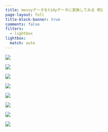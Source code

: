 ```yaml
---
title: messyデータをtidyデータに変換してみる 例1
page-layout: full
title-block-banner: true
comments: false
filters:
  - lightbox
lightbox:
  match: auto
---
```


::: {layout-ncol=3}
![](slides/s5a/slides027.jpg){group="slides"}

![](slides/s5a/slides028.jpg){group="slides"}

![](slides/s5a/slides029.jpg){group="slides"}

![](slides/s5a/slides030.jpg){group="slides"}

![](slides/s5a/slides031.jpg){group="slides"}

![](slides/s5a/slides032.jpg){group="slides"}

![](slides/s5a/slides033.jpg){group="slides"}

![](slides/s5a/slides034.jpg){group="slides"}
:::
